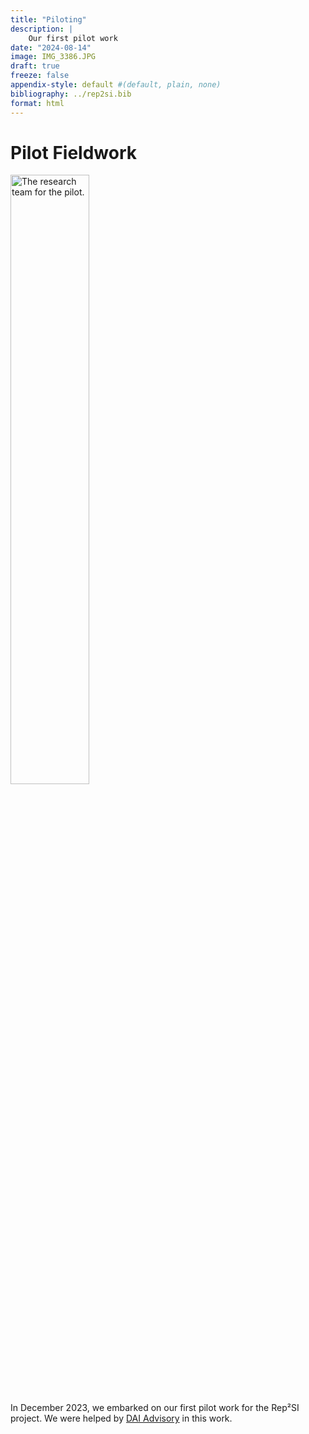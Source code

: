 ```yaml
---
title: "Piloting"
description: |
    Our first pilot work
date: "2024-08-14"
image: IMG_3386.JPG
draft: true
freeze: false
appendix-style: default #(default, plain, none)
bibliography: ../rep2si.bib
format: html
---
```


# Pilot Fieldwork

![](IMG_3386.jpg "The research team for the pilot."){fig-alt="Photo of the research team for the pilot." width="50%" fig-align="center"}

In December 2023, we embarked on our first pilot work for the Rep²SI project. We were helped by [DAI Advisory](https://www.daiadvisory.org/) in this work. 
